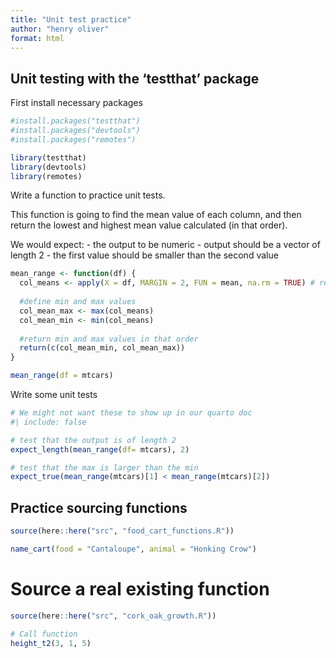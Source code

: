 ```yaml
---
title: "Unit test practice"
author: "henry oliver"
format: html
---
```


## Unit testing with the 'testthat' package

First install necessary packages
```r
#install.packages("testthat")
#install.packages("devtools")
#install.packages("remotes")

library(testthat)
library(devtools)
library(remotes)
```

Write a function to practice unit tests.

This function is going to find the mean value of each column, and then return the lowest and highest mean value calculated (in that order).

We would expect:
- the output to be numeric
- output should be a vector of length 2
- the first value should be smaller than the second value

```r
mean_range <- function(df) {
  col_means <- apply(X = df, MARGIN = 2, FUN = mean, na.rm = TRUE) # return the mean values of each column
 
  #define min and max values
  col_mean_max <- max(col_means)
  col_mean_min <- min(col_means) 
  
  #return min and max values in that order
  return(c(col_mean_min, col_mean_max))
}

mean_range(df = mtcars)

```
Write some unit tests
```r
# We might not want these to show up in our quarto doc
#| include: false

# test that the output is of length 2
expect_length(mean_range(df= mtcars), 2)

# test that the max is larger than the min
expect_true(mean_range(mtcars)[1] < mean_range(mtcars)[2])

```


## Practice sourcing functions

```r
source(here::here("src", "food_cart_functions.R"))

name_cart(food = "Cantaloupe", animal = "Honking Crow")

```

# Source a real existing function
```r

source(here::here("src", "cork_oak_growth.R"))

# Call function
height_t2(3, 1, 5)


```




